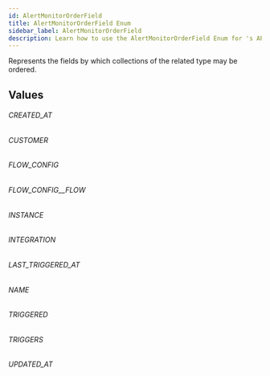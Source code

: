 ```yaml
---
id: AlertMonitorOrderField
title: AlertMonitorOrderField Enum
sidebar_label: AlertMonitorOrderField
description: Learn how to use the AlertMonitorOrderField Enum for 's API.
---
```


Represents the fields by which collections of the related type may be ordered.

## Values

###### CREATED_AT

###### CUSTOMER

###### FLOW_CONFIG

###### FLOW_CONFIG\_\_FLOW

###### INSTANCE

###### INTEGRATION

###### LAST_TRIGGERED_AT

###### NAME

###### TRIGGERED

###### TRIGGERS

###### UPDATED_AT
